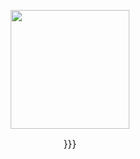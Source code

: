 <center>
[[File:{{{file_name}}}.png|190px|center|{{{alt_text}}}]]

<font size="6">{{{id}}}</font>

<font size="3">{{{description|{{{file_name}}}}}}</font>
</center>